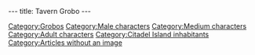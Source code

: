 ---
title: Tavern Grobo
---

{{Character|
Name=Tavern grobo|
Image=DIVERS.jpg|
Race=[[Grobo]]|
Gender=Male|
Size=Medium|
Age=Adult}}

{{Stub}}

[[Category:Grobos]]
[[Category:Male characters]]
[[Category:Medium characters]]
[[Category:Adult characters]]
[[Category:Citadel Island inhabitants]]
[[Category:Articles without an image]]